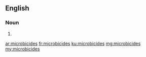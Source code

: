 ==English==

===Noun===
{{head|en|noun plural form}}

# {{plural of|microbicide|lang=en}}

[[ar:microbicides]]
[[fr:microbicides]]
[[ku:microbicides]]
[[mg:microbicides]]
[[my:microbicides]]
